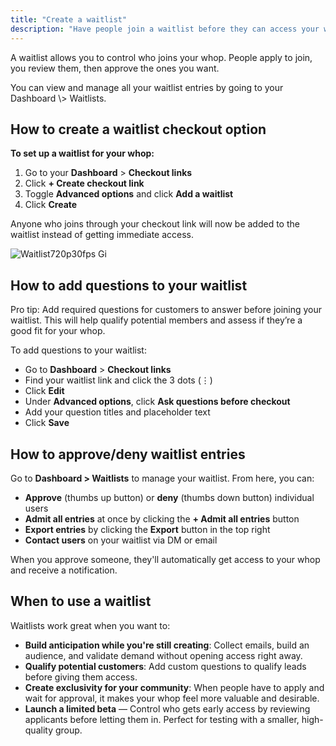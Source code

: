 ```yaml
---
title: "Create a waitlist"
description: "Have people join a waitlist before they can access your whop"
---
```


A waitlist allows you to control who joins your whop. People apply to join, you review them, then approve the ones you want.

<Tip>
  You can view and manage all your waitlist entries by going to your Dashboard \> Waitlists.
</Tip>

## How to create a waitlist checkout option

**To set up a waitlist for your whop:**

1. Go to your **Dashboard** \> **Checkout links**
2. Click **\+ Create checkout link**
3. Toggle **Advanced options** and click **Add a waitlist**
4. Click **Create**

Anyone who joins through your checkout link will now be added to the waitlist instead of getting immediate access.

![Waitlist720p30fps Gi](/apps/docs/how-to-videos/waitlist720p30fps.gif)

## How to add questions to your waitlist

Pro tip: Add required questions for customers to answer before joining your waitlist. This will help qualify potential members and assess if they’re a good fit for your whop.

To add questions to your waitlist:

- Go to **Dashboard** \> **Checkout links**
- Find your waitlist link and click the 3 dots (⋮)
- Click **Edit**
- Under **Advanced options**, click **Ask questions before checkout**
- Add your question titles and placeholder text
- Click **Save**

## How to approve/deny waitlist entries

Go to **Dashboard \> Waitlists** to manage your waitlist. From here, you can:

- **Approve** (thumbs up button) or **deny** (thumbs down button) individual users
- **Admit all entries** at once by clicking the **\+ Admit all entries** button
- **Export entries** by clicking the **Export** button in the top right
- **Contact users** on your waitlist via DM or email

When you approve someone, they'll automatically get access to your whop and receive a notification.

## When to use a waitlist

Waitlists work great when you want to:

- **Build anticipation while you're still creating**: Collect emails, build an audience, and validate demand without opening access right away.
- **Qualify potential customers**: Add custom questions to qualify leads before giving them access.
- **Create exclusivity for your community**: When people have to apply and wait for approval, it makes your whop feel more valuable and desirable.
- **Launch a limited beta** — Control who gets early access by reviewing applicants before letting them in. Perfect for testing with a smaller, high-quality group.